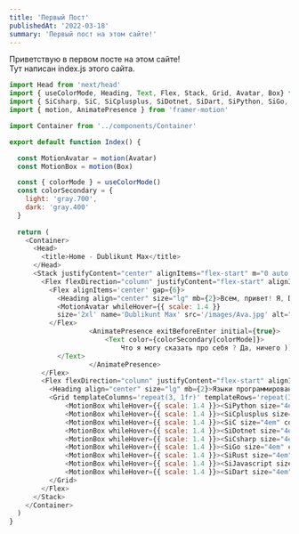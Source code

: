 ```yaml
---
title: 'Первый Пост'
publishedAt: '2022-03-18'
summary: 'Первый пост на этом сайте!'
---
```


Приветствую в первом посте на этом сайте!  
Тут написан index.js этого сайта.

```javascript:index.js
import Head from 'next/head'
import { useColorMode, Heading, Text, Flex, Stack, Grid, Avatar, Box} from '@chakra-ui/react'
import { SiCsharp, SiC, SiCplusplus, SiDotnet, SiDart, SiPython, SiGo, SiRust, SiJavascript} from 'react-icons/si'
import { motion, AnimatePresence } from 'framer-motion'

import Container from '../components/Container'

export default function Index() {

  const MotionAvatar = motion(Avatar)
  const MotionBox = motion(Box)

  const { colorMode } = useColorMode()
  const colorSecondary = {
    light: 'gray.700',
    dark: 'gray.400'
  }
  
  return (
    <Container>
      <Head>
        <title>Home - Dublikunt Max</title>
      </Head>
      <Stack justifyContent="center" alignItems="flex-start" m="0 auto 4rem auto" maxWidth="700px" px={2} >
        <Flex flexDirection="column" justifyContent="flex-start" alignItems="flex-start" maxWidth="700px" >
          <Flex alignItems='center' gap={6}>
            <Heading align="center" size="lg" mb={2}>Всем, привет! Я, Dublikunt Max</Heading>
            <MotionAvatar whileHover={{ scale: 1.4 }}
            size='2xl' name='Dublikunt Max' src='/images/Ava.jpg' alt="Аватарка не найдена"/>
          </Flex>
					<AnimatePresence exitBeforeEnter initial={true}>
						<Text color={colorSecondary[colorMode]}>
							Что я могу сказать про себя ? Да, ничего ))))
          	</Text>
					</AnimatePresence>
        </Flex>
        <Flex flexDirection="column" justifyContent="flex-start" alignItems="center" maxWidth="700px" >
          <Heading align="center" size="lg" mb={2}>Языки программирования, которые я знаю</Heading>
          <Grid templateColumns='repeat(3, 1fr)' templateRows='repeat(3, 1fr)' gap={6}>
			  <MotionBox whileHover={{ scale: 1.4 }}><SiPython size="4em" color='#3776AB'/> </MotionBox>
			  <MotionBox whileHover={{ scale: 1.4 }}><SiCplusplus size="4em" color='#00599C'/> </MotionBox>
			  <MotionBox whileHover={{ scale: 1.4 }}><SiC size="4em" color='#A8B9CC'/> </MotionBox>
			  <MotionBox whileHover={{ scale: 1.4 }}><SiDotnet size="4em" color='#512BD4'/> </MotionBox>
			  <MotionBox whileHover={{ scale: 1.4 }}><SiCsharp size="4em" color='#239120'/> </MotionBox>
			  <MotionBox whileHover={{ scale: 1.4 }}><SiGo size="4em" color='#00ADD8'/> </MotionBox>
			  <MotionBox whileHover={{ scale: 1.4 }}><SiRust size="4em" color='#473005'/> </MotionBox>
			  <MotionBox whileHover={{ scale: 1.4 }}><SiJavascript size="4em" color='#F7DF1E'/> </MotionBox>
			  <MotionBox whileHover={{ scale: 1.4 }}><SiDart size="4em" color='#0175C2'/> </MotionBox>
          </Grid>
        </Flex>
      </Stack>
    </Container>
  )
}
```
